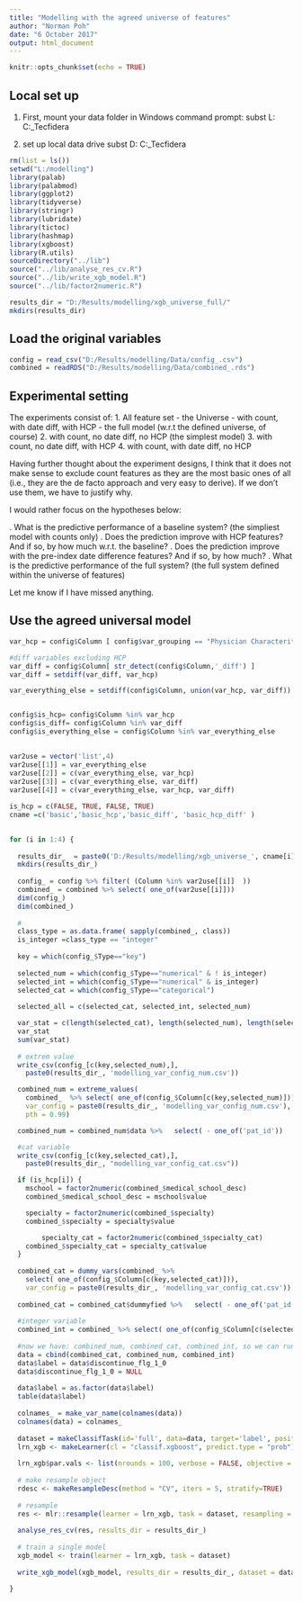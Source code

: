 ```yaml
---
title: "Modelling with the agreed universe of features"
author: "Norman Poh"
date: "6 October 2017"
output: html_document
---
```


```r
knitr::opts_chunk$set(echo = TRUE)
```

## Local set up

1. First, mount your data folder in Windows command prompt:
subst L: C:\Users\npoh\Documents\myProjects\Biogen_Tecfidera

2. set up local data drive
subst D: C:\Users\npoh\Documents\myProjects\Biogen_Tecfidera

```r
rm(list = ls())
setwd("L:/modelling")
library(palab)
library(palabmod)
library(ggplot2)
library(tidyverse)
library(stringr)
library(lubridate)
library(tictoc)
library(hashmap)
library(xgboost)
library(R.utils)
sourceDirectory("../lib")
source("../lib/analyse_res_cv.R")
source("../lib/write_xgb_model.R")
source("../lib/factor2numeric.R")

```

```r
results_dir = "D:/Results/modelling/xgb_universe_full/"
mkdirs(results_dir)
```

## Load the original variables

```r

config = read_csv("D:/Results/modelling/Data/config_.csv")
combined = readRDS("D:/Results/modelling/Data/combined_.rds")
```

## Experimental setting

The experiments consist of:
1.	All feature set - the Universe - with count, with date diff, with HCP - the full model (w.r.t the defined universe, of course)
2.	with count, no date diff, no HCP (the simplest model)
3.	with count, no date diff, with HCP
4.	with count, with date diff, no HCP

Having further thought about the experiment designs, I think that it does not make sense to exclude count features as they are the most basic ones of all (i.e., they are the de facto approach and very easy to derive). If we don't use them, we have to justify why. 

I would rather focus on the hypotheses below:

.	What is the predictive performance of a baseline system? (the simpliest model with counts only)
.	Does the prediction improve with HCP features? And if so, by how much w.r.t. the baseline? 
.	Does the prediction improve with the pre-index date difference features? And if so, by how much?
.	What is the predictive performance of the full system? (the full system defined within the universe of features)

Let me know if I have missed anything.


## Use the agreed universal model

```r
var_hcp = config$Column [ config$var_grouping == "Physician Characteritics" ]

#diff variables excluding HCP
var_diff = config$Column[ str_detect(config$Column,'_diff') ]
var_diff = setdiff(var_diff, var_hcp)

var_everything_else = setdiff(config$Column, union(var_hcp, var_diff))


config$is_hcp= config$Column %in% var_hcp
config$is_diff= config$Column %in% var_diff
config$is_everything_else = config$Column %in% var_everything_else

```

## 

```r

var2use = vector('list',4)
var2use[[1]] = var_everything_else
var2use[[2]] = c(var_everything_else, var_hcp)
var2use[[3]] = c(var_everything_else, var_diff)
var2use[[4]] = c(var_everything_else, var_hcp, var_diff)

is_hcp = c(FALSE, TRUE, FALSE, TRUE)
cname =c('basic','basic_hcp','basic_diff', 'basic_hcp_diff' )
```

##

```r
for (i in 1:4) {
  
  results_dir_  = paste0('D:/Results/modelling/xgb_universe_', cname[i],'/')
  mkdirs(results_dir_)
  
  config_ = config %>% filter( (Column %in% var2use[[i]]  )) 
  combined_ = combined %>% select( one_of(var2use[[i]]))
  dim(config_)
  dim(combined_)
  
  #
  class_type = as.data.frame( sapply(combined_, class))
  is_integer =class_type == "integer"
  
  key = which(config_$Type=="key")
  
  selected_num = which(config_$Type=="numerical" & ! is_integer)
  selected_int = which(config_$Type=="numerical" & is_integer)
  selected_cat = which(config_$Type=="categorical")
  
  selected_all = c(selected_cat, selected_int, selected_num)

  var_stat = c(length(selected_cat), length(selected_num), length(selected_int))
  var_stat
  sum(var_stat)
  
  # extrem value
  write_csv(config_[c(key,selected_num),], 
    paste0(results_dir_, 'modelling_var_config_num.csv'))

  combined_num = extreme_values(
    combined_  %>% select( one_of(config_$Column[c(key,selected_num)])),
    var_config = paste0(results_dir_, 'modelling_var_config_num.csv'),
    pth = 0.99)

  combined_num = combined_num$data %>%   select( - one_of('pat_id'))

  #cat variable
  write_csv(config_[c(key,selected_cat),],
    paste0(results_dir_, "modelling_var_config_cat.csv"))

  if (is_hcp[i]) {
    mschool = factor2numeric(combined_$medical_school_desc)
    combined_$medical_school_desc = mschool$value

    specialty = factor2numeric(combined_$specialty)
    combined_$specialty = specialty$value

        specialty_cat = factor2numeric(combined_$specialty_cat)
    combined_$specialty_cat = specialty_cat$value
  }
  
  combined_cat = dummy_vars(combined_ %>% 
    select( one_of(config_$Column[c(key,selected_cat)])),
    var_config = paste0(results_dir_, 'modelling_var_config_cat.csv'))
    
  combined_cat = combined_cat$dummyfied %>%   select( - one_of('pat_id'))
  
  #integer variable
  combined_int = combined_ %>% select( one_of(config_$Column[c(selected_int)]))
  
  #now we have: combined_num, combined_cat, combined_int, so we can run xgboost
  data = cbind(combined_cat, combined_num, combined_int)
  data$label = data$discontinue_flg_1_0
  data$discontinue_flg_1_0 = NULL
  
  data$label = as.factor(data$label)
  table(data$label)
  
  colnames_ = make_var_name(colnames(data))
  colnames(data) = colnames_
  
  dataset = makeClassifTask(id='full', data=data, target='label', positive=1)
  lrn_xgb <- makeLearner(cl = "classif.xgboost", predict.type = "prob")
  
  lrn_xgb$par.vals <- list(nrounds = 100, verbose = FALSE, objective = "binary:logistic")
  
  # make resample object
  rdesc <- makeResampleDesc(method = "CV", iters = 5, stratify=TRUE)
  
  # resample
  res <- mlr::resample(learner = lrn_xgb, task = dataset, resampling = rdesc)
  
  analyse_res_cv(res, results_dir = results_dir_)
  
  # train a single model
  xgb_model <- train(learner = lrn_xgb, task = dataset)
  
  write_xgb_model(xgb_model, results_dir = results_dir_, dataset = dataset)
  
}

```